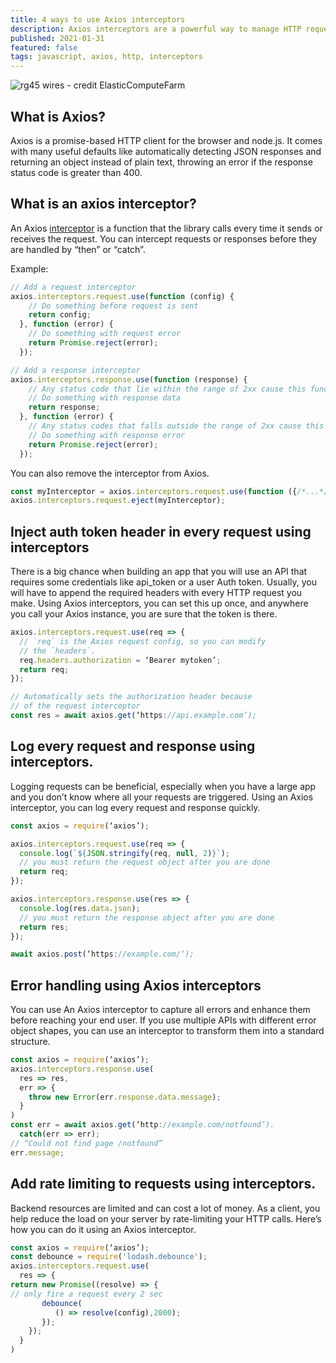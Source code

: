 ```yaml
---
title: 4 ways to use Axios interceptors
description: Axios interceptors are a powerful way to manage HTTP requests in your application. In this blog post, you will learn how to use them to handle errors, add headers, and more. 
published: 2021-01-31
featured: false
tags: javascript, axios, http, interceptors
---
```


![rg45 wires - credit ElasticComputeFarm ](//images.ctfassets.net/3bc97k4uk5q7/5nVOM5g4KVnas4Yu7u7EXn/df1acdbad3d40a417d8077bacf2adf12/g70a7545352e758468fe6b01ed47e86fa7c4496a46650169e660886d2d5b3fb492502eda7e5920ac6297b4c5458499a4f_1280.jpg?w=740)

## What is Axios?

Axios is a promise-based HTTP client for the browser and node.js. It comes with many useful defaults like automatically detecting JSON responses and returning an object instead of plain text, throwing an error if the response status code is greater than 400.

## What is an axios interceptor?

An Axios  [interceptor](https://github.com/axios/axios#interceptors)  is a function that the library calls every time it sends or receives the request. You can intercept requests or responses before they are handled by “then” or “catch”.

Example:

```js
// Add a request interceptor
axios.interceptors.request.use(function (config) {
    // Do something before request is sent
    return config;
  }, function (error) {
    // Do something with request error
    return Promise.reject(error);
  });

// Add a response interceptor
axios.interceptors.response.use(function (response) {
    // Any status code that lie within the range of 2xx cause this function to trigger
    // Do something with response data
    return response;
  }, function (error) {
    // Any status codes that falls outside the range of 2xx cause this function to trigger
    // Do something with response error
    return Promise.reject(error);
  });
```

You can also remove the interceptor from Axios.

```js
const myInterceptor = axios.interceptors.request.use(function ({/*...*/});
axios.interceptors.request.eject(myInterceptor);
```

## Inject auth token header in every request using interceptors

There is a big chance when building an app that you will use an API that requires some credentials like api_token or a user Auth token. Usually, you will have to append the required headers with every HTTP request you make. Using Axios interceptors, you can set this up once, and anywhere you call your Axios instance, you are sure that the token is there.

```js
axios.interceptors.request.use(req => {
  // `req` is the Axios request config, so you can modify
  // the `headers`.
  req.headers.authorization = ‘Bearer mytoken’;
  return req;
});

// Automatically sets the authorization header because
// of the request interceptor
const res = await axios.get(‘https://api.example.com’);
```

## Log every request and response using interceptors.

Logging requests can be beneficial, especially when you have a large app and you don’t know where all your requests are triggered. Using an Axios interceptor, you can log every request and response quickly.

```js
const axios = require(‘axios’);

axios.interceptors.request.use(req => {
  console.log(`${JSON.stringify(req, null, 2)}`);
  // you must return the request object after you are done
  return req;
});

axios.interceptors.response.use(res => {
  console.log(res.data.json);
  // you must return the response object after you are done
  return res;
});

await axios.post(‘https://example.com/‘);
```

## Error handling using Axios interceptors

You can use An Axios interceptor to capture all errors and enhance them before reaching your end user. If you use multiple APIs with different error object shapes, you can use an interceptor to transform them into a standard structure.

```js
const axios = require(‘axios’);
axios.interceptors.response.use(
  res => res,
  err => {
    throw new Error(err.response.data.message);
  }
)
const err = await axios.get(‘http://example.com/notfound’).
  catch(err => err);
// “Could not find page /notfound”
err.message;
```

## Add rate limiting to requests using interceptors.

Backend resources are limited and can cost a lot of money. As a client, you help reduce the load on your server by rate-limiting your HTTP calls.
Here’s how you can do it using an Axios interceptor.

```js
const axios = require(‘axios’);
const debounce = require('lodash.debounce');
axios.interceptors.request.use(
  res => {
return new Promise((resolve) => {
// only fire a request every 2 sec
       debounce(
          () => resolve(config),2000);
       });
    });
  }
)
```

